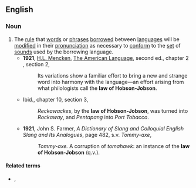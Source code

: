 ==English==
{{wikipedia|Hobson-Jobson}}

===Noun===
{{head|en|noun|head=[[law]] [[of]] [[Hobson-Jobson]]}}

# The [[rule]] that [[word]]s or [[phrase]]s [[borrow]]ed between [[language]]s will be [[modify|modified]] in their [[pronunciation]] as necessary to [[conform]] to the [[set]] of [[sound]]s used by the borrowing language.
#* '''1921''', [[w:H.L. Mencken|H.L. Mencken]], [[w:The American Language|The American Language]], second ed., chapter 2 , section 2,
#*: Its variations show a familiar effort to bring a new and strange word into harmony with the language—an effort arising from what philologists call the '''law of Hobson-Jobson'''.
#* Ibid., chapter 10, section 3,
#*: ''Reckawackes'', by the '''law of Hobson-Jobson''', was turned into ''Rockaway'', and ''Pentapang'' into ''Port Tobacco''.
#* '''1921''', John S. Farmer, ''A Dictionary of Slang and Colloquial English Slang and Its Analogues'', page 482, s.v. ''Tommy-axe'',
#*: ''Tommy-axe.'' A corruption of ''tomahawk'': an instance of the '''law of Hobson-Jobson''' (q.v.).

====Related terms====
* {{l|en|Hobson-Jobson}}, {{l|en|hobson-jobson}}